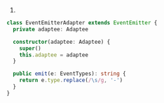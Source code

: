1.
```ts
class EventEmitterAdapter extends EventEmitter {
  private adaptee: Adaptee

  constructor(adaptee: Adaptee) {
    super()
    this.adaptee = adaptee
  }

  public emit(e: EventTypes): string {
    return e.type.replace(/\s/g, '-')
  }
}
```
